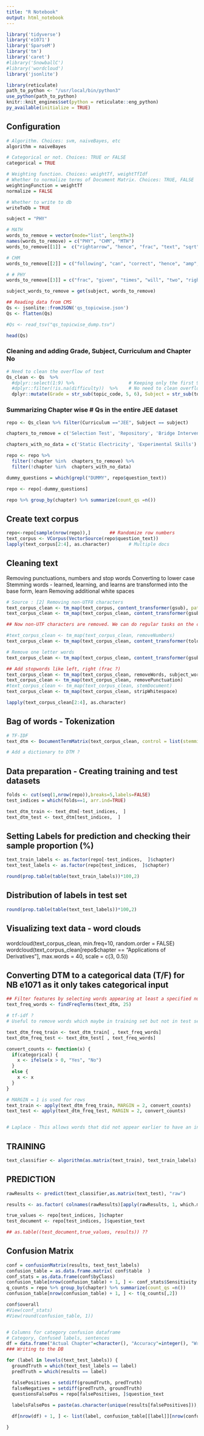 ```yaml
---
title: "R Notebook"
output: html_notebook
---
```


```r
library('tidyverse')
library('e1071')
library('SparseM')
library('tm')
library('caret')
#library('SnowballC')
#library('wordcloud')
library('jsonlite')

library(reticulate)
path_to_python <- "/usr/local/bin/python3"
use_python(path_to_python)
knitr::knit_engines$set(python = reticulate::eng_python)
py_available(initialize = TRUE)
```

## Configuration
```r

# Algorithm. Choices: svm, naiveBayes, etc
algorithm = naiveBayes

# Categorical or not. Choices: TRUE or FALSE
categorical = TRUE

# Weighting function. Choices: weightTf, weightTfIdf
# Whether to normalize terms of Document Matrix. Choices: TRUE, FALSE
weightingFunction = weightTf
normalize = FALSE

# Whether to write to db
writeToDb = TRUE

subject = "PHY"

# MATH
words_to_remove = vector(mode="list", length=3)
names(words_to_remove) = c("PHY", "CHM", "MTH")
words_to_remove[[1]] =  c("rightarrow", "hence", "frac", "text", "sqrt", "times", "value", "amp", "statement", "will", "equal", "number", "tan", "now", "can", "two", "get", "true", "lambda")

# CHM
words_to_remove[[2]] = c("following", "can", "correct", "hence", "amp", "text", "will", "reaction", "given", "frac", "rightarrow", "circ", "number", "matrix", "mol", "compound", "true", "one", "group", "solution") 

# # PHY
words_to_remove[[3]] = c("frac", "given", "times", "will", "two", "rightarrow", "sqrt")

subject_words_to_remove = get(subject, words_to_remove)
```

```r
## Reading data from CMS
Qs <- jsonlite::fromJSON('qs_topicwise.json')
Qs <- flatten(Qs)

#Qs <- read_tsv("qs_topicwise_dump.tsv")

head(Qs)
```

### Cleaning and adding Grade, Subject, Curriculum and Chapter No 

```r
# Need to clean the overflow of text
Qs_clean <- Qs  %>%
  #dplyr::select(1:9) %>%                    # Keeping only the first 9 columns
  #dplyr::filter(!is.na(difficulty))  %>%    # No need to clean overflow
  dplyr::mutate(Grade = str_sub(topic_code, 5, 6), Subject = str_sub(topic_code, 1, 3), Curriculum = str_sub(topic_code, 8, 10), Ch_No = str_sub(topic_code, 12, 13))
```

### Summarizing Chapter wise # Qs in the entire JEE dataset

```r
repo <- Qs_clean %>% filter(Curriculum =="JEE", Subject == subject)

chapters_to_remove = c('Selection Test', 'Repository', 'Bridge Intervention Curriculum', 'M1.1 Scaffold test','Tally Marks')

chapters_with_no_data = c('Static Electricity', 'Experimental Skills')

repo <- repo %>% 
  filter(!chapter %in%  chapters_to_remove) %>%
  filter(!chapter %in%  chapters_with_no_data)

dummy_questions = which(grepl("DUMMY", repo$question_text))

repo <- repo[-dummy_questions]

repo %>% group_by(chapter) %>% summarize(count_qs =n())

```

## Create text corpus

```r

repo<-repo[sample(nrow(repo)),]       ## Randomize row numbers
text_corpus <- VCorpus(VectorSource(repo$question_text)) 
lapply(text_corpus[2:4], as.character)       # Multiple docs
```

## Cleaning text 
Removing punctuations, numbers and stop words
Converting to lower case
Stemming words - learned, learning, and learns are transformed into the base form, learn
Removing additional white spaces

```r
# Source : [2] Removing non-UTF8 characters
text_corpus_clean <- tm_map(text_corpus, content_transformer(gsub), pattern ="[^[:alnum:]]" , replacement = " ")
text_corpus_clean <- tm_map(text_corpus_clean, content_transformer(gsub), pattern ="[\u0080-\uffff]" , replacement = " ")

## Now non-UTF characters are removed. We can do regular tasks on the clean corpus.

#text_corpus_clean <- tm_map(text_corpus_clean, removeNumbers)
text_corpus_clean <- tm_map(text_corpus_clean, content_transformer(tolower))

# Remove one letter words
text_corpus_clean <- tm_map(text_corpus_clean, content_transformer(gsub), pattern="\\b\\w{1,2}\\b", replacement = "")

## Add stopwords like left, right (frac ?)
text_corpus_clean <- tm_map(text_corpus_clean, removeWords, subject_words_to_remove)
text_corpus_clean <- tm_map(text_corpus_clean, removePunctuation)
#text_corpus_clean <- tm_map(text_corpus_clean, stemDocument)
text_corpus_clean <- tm_map(text_corpus_clean, stripWhitespace)

lapply(text_corpus_clean[2:4], as.character)       
```

## Bag of words - Tokenization
```r

# TF-IDF
text_dtm <- DocumentTermMatrix(text_corpus_clean, control = list(stemming = TRUE, weighting = weightingFunction, normalize = normalize))

# Add a dictionary to DTM ?
```

## Data preparation - Creating training and test datasets
```r

folds <- cut(seq(1,nrow(repo)),breaks=5,labels=FALSE)
test_indices = which(folds==1, arr.ind=TRUE)

text_dtm_train <- text_dtm[-test_indices,  ]
text_dtm_test <- text_dtm[test_indices,  ]

```

## Setting Labels for prediction and checking their sample proportion (%)
```r
text_train_labels <- as.factor(repo[-test_indices,  ]$chapter)
text_test_labels <- as.factor(repo[test_indices,  ]$chapter) 

round(prop.table(table(text_train_labels))*100,2)
```

## Distribution of labels in test set
```r
round(prop.table(table(text_test_labels))*100,2)
```

## Visualizing text data - word clouds
wordcloud(text_corpus_clean, min.freq=10, random.order = FALSE)
wordcloud(text_corpus_clean[repo$chapter == "Applications of Derivatives"], max.words = 40, scale = c(3, 0.5))

## Converting DTM to a categorical data (T/F) for NB e1071 as it only takes categorical input

```r

## Filter features by selecting words appearing at least a specified number of times
text_freq_words <- findFreqTerms(text_dtm, 25)

# tf-idf ?
# Useful to remove words which maybe in training set but not in test set leading to an out of bounds error

text_dtm_freq_train <- text_dtm_train[ , text_freq_words]
text_dtm_freq_test <- text_dtm_test[ , text_freq_words]

convert_counts <- function(x) {
  if(categorical) {
    x <- ifelse(x > 0, "Yes", "No")
  } 
  else {
    x <- x
  }
}

# MARGIN = 1 is used for rows
text_train <- apply(text_dtm_freq_train, MARGIN = 2, convert_counts)
text_test <- apply(text_dtm_freq_test, MARGIN = 2, convert_counts)


# Laplace - This allows words that did not appear earlier to have an indisputable say in the classification process. Just because the word "ringtone" only appeared in the spam messages in the training data, it does not mean that every message with this word should be classified as spam
```

## TRAINING
```r
text_classifier <- algorithm(as.matrix(text_train), text_train_labels)
```

## PREDICTION
```r

rawResults <- predict(text_classifier,as.matrix(text_test), "raw")

results <- as.factor( colnames(rawResults)[apply(rawResults, 1, which.max)] )

true_values <- repo[test_indices, ]$chapter
test_document <- repo[test_indices, ]$question_text

## as.table((test_document,true_values, results)) ??
```

## Confusion Matrix
```r

conf = confusionMatrix(results, text_test_labels)
confusion_table = as.data.frame.matrix( conf$table  )
conf_stats = as.data.frame(conf$byClass)
confusion_table[nrow(confusion_table) + 1, ] <- conf_stats$Sensitivity
q_counts = repo %>% group_by(chapter) %>% summarize(count_qs =n())
confusion_table[nrow(confusion_table) + 1, ] <- t(q_counts[,2])

conf$overall
#View(conf_stats)
#View(round(confusion_table, 1))
```

```python

```

```r

# Columns for category confusion dataframe
# Category, Confused labels, sentences
df = data.frame("Actual Chapter"=character(), "Accuracy"=integer(), "Wrong predicted chapters"=character(), stringsAsFactors = FALSE)
### Writing to the DB

for (label in levels(text_test_labels)) {
  groundTruth = which(text_test_labels == label)
  predTruth = which(results == label)

  falsePositives = setdiff(groundTruth, predTruth)
  falseNegatives = setdiff(predTruth, groundTruth)
  questionsFalsePos = repo[falsePositives, ]$question_text
  
  labelsFalsePos = paste(as.character(unique(results[falsePositives])), collapse = ", ")

  df[nrow(df) + 1, ] <- list(label, confusion_table[[label]][nrow(confusion_table) - 1], labelsFalsePos) 

}


```

